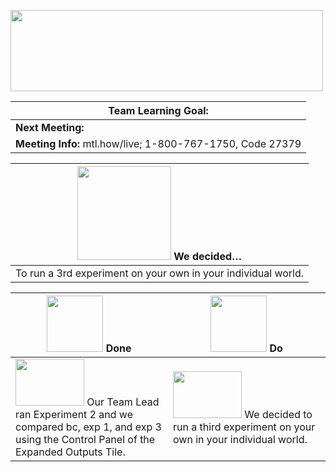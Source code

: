 <!-- MTL Logo, HTML img tag -->
<img src = "https://raw.githubusercontent.com/lzim/teampsd/teampsd_style/mtl_logo/mtl_testdontguess_sm.png"
     height = "130" width = "500"> 
     
|**Team Learning Goal:**    |     
|---|
|**Next Meeting:**  |
|**Meeting Info:** mtl.how/live; 1-800-767-1750, Code 27379  |

|<!-- Learning Objectives Icon --> <img src = "https://raw.githubusercontent.com/lzim/teampsd/hexagon_icons/np_star_778913_003F72.png" height = "150" width = "150"> **We decided...**  |
|---|
|To run a 3rd experiment on your own in your individual world.|

<!-- Do/Done Tables -->
| <img src = "https://raw.githubusercontent.com/lzim/teampsd/hexagon_icons/np_hexagon-check-mark_309690_003F72.png" height = "90" width = "90"> **Done** | <img src = "https://raw.githubusercontent.com/lzim/teampsd/hexagon_icons/np_synchronize_778914_003F72.png" height = "90" width = "90"> **Do** |
| --- | --- | 
| [<img src = "https://raw.githubusercontent.com/lzim/teampsd/master/resources/logos/mtl_how_sim.png" height = "75" width = "110">](http://mtl.how/sim) Our Team Lead ran Experiment 2 and we compared bc, exp 1, and exp 3 using the Control Panel of the Expanded Outputs Tile. | [<img src = "https://raw.githubusercontent.com/lzim/teampsd/master/resources/logos/mtl_how_sim.png" height = "75" width = "110">](http://mtl.how/sim) We decided to run a third experiment on your own in your individual world.|
